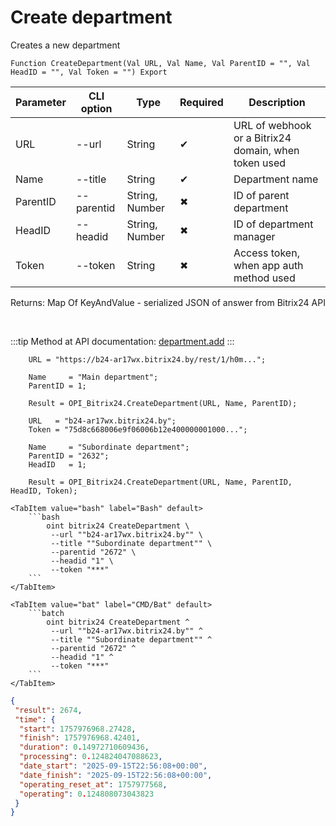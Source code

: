 ﻿---
sidebar_position: 1
description: Create department and other functions to work with Bitrix24 in the Open Integration Package, a free open-source integration library for 1C:Enterprise 8, OneScript and CLI
keywords: [1C, 1С, 1С:Enterprise, 1С:Enterprise 8.3, API, Integration, Services, Exchange, OneScript, CLI, Bitrix24]
---


# Create department
 Creates a new department



`Function CreateDepartment(Val URL, Val Name, Val ParentID = "", Val HeadID = "", Val Token = "") Export`

  | Parameter | CLI option | Type | Required | Description |
  |-|-|-|-|-|
  | URL | --url | String | &#x2714; | URL of webhook or a Bitrix24 domain, when token used |
  | Name | --title | String | &#x2714; | Department name |
  | ParentID | --parentid | String, Number | &#x2716; | ID of parent department |
  | HeadID | --headid | String, Number | &#x2716; | ID of department manager |
  | Token | --token | String | &#x2716; | Access token, when app auth method used |

  
  Returns:  Map Of KeyAndValue - serialized JSON of answer from Bitrix24 API

<br/>

:::tip
Method at API documentation: [department.add](https://dev.1c-bitrix.ru/rest_help/departments/department_add.php)
:::
<br/>



```bsl title="1C:Enterprise/OneScript code example"
    URL = "https://b24-ar17wx.bitrix24.by/rest/1/h0m...";

    Name     = "Main department";
    ParentID = 1;

    Result = OPI_Bitrix24.CreateDepartment(URL, Name, ParentID);

    URL   = "b24-ar17wx.bitrix24.by";
    Token = "75d8c668006e9f06006b12e400000001000...";

    Name     = "Subordinate department";
    ParentID = "2632";
    HeadID   = 1;

    Result = OPI_Bitrix24.CreateDepartment(URL, Name, ParentID, HeadID, Token);
```
 

 <Tabs>
  
    <TabItem value="bash" label="Bash" default>
        ```bash
            oint bitrix24 CreateDepartment \
             --url ""b24-ar17wx.bitrix24.by"" \
             --title ""Subordinate department"" \
             --parentid "2672" \
             --headid "1" \
             --token "***"
        ```
    </TabItem>
  
    <TabItem value="bat" label="CMD/Bat" default>
        ```batch
            oint bitrix24 CreateDepartment ^
             --url ""b24-ar17wx.bitrix24.by"" ^
             --title ""Subordinate department"" ^
             --parentid "2672" ^
             --headid "1" ^
             --token "***"
        ```
    </TabItem>
</Tabs>


```json title="Result"
{
 "result": 2674,
 "time": {
  "start": 1757976968.27428,
  "finish": 1757976968.42401,
  "duration": 0.14972710609436,
  "processing": 0.124824047088623,
  "date_start": "2025-09-15T22:56:08+00:00",
  "date_finish": "2025-09-15T22:56:08+00:00",
  "operating_reset_at": 1757977568,
  "operating": 0.124808073043823
 }
}
```
